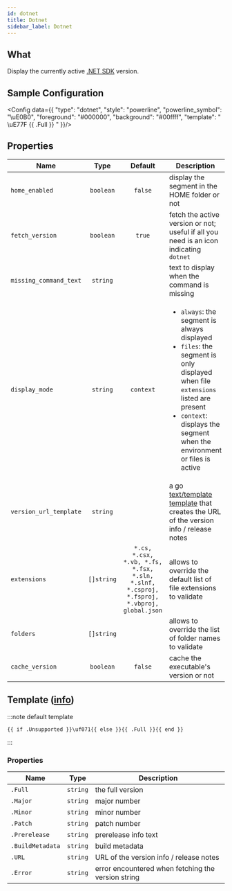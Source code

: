 ```yaml
---
id: dotnet
title: Dotnet
sidebar_label: Dotnet
---
```


## What

Display the currently active [.NET SDK][net-sdk-docs] version.

## Sample Configuration


<Config data={{
  "type": "dotnet",
  "style": "powerline",
  "powerline_symbol": "\uE0B0",
  "foreground": "#000000",
  "background": "#00ffff",
  "template": " \uE77F {{ .Full }} "
}}/>

## Properties

| Name                   | Type       | Default                                                                                    | Description                                                                                                                                                                                                                          |
| ---------------------- | :--------: | :----------------------------------------------------------------------------------------: | ------------------------------------------------------------------------------------------------------------------------------------------------------------------------------------------------------------------------------------ |
| `home_enabled`         | `boolean`  | `false`                                                                                    | display the segment in the HOME folder or not                                                                                                                                                                                        |
| `fetch_version`        | `boolean`  | `true`                                                                                     | fetch the active version or not; useful if all you need is an icon indicating `dotnet`                                                                                                                                               |
| `missing_command_text` | `string`   |                                                                                            | text to display when the command is missing                                                                                                                                                                                          |
| `display_mode`         | `string`   | `context`                                                                                  | <ul><li>`always`: the segment is always displayed</li><li>`files`: the segment is only displayed when file `extensions` listed are present</li><li>`context`: displays the segment when the environment or files is active</li></ul> |
| `version_url_template` | `string`   |                                                                                            | a go [text/template][go-text-template] [template][templates] that creates the URL of the version info / release notes                                                                                                                |
| `extensions`           | `[]string` | `*.cs, *.csx, *.vb, *.fs, *.fsx, *.sln, *.slnf, *.csproj, *.fsproj, *.vbproj, global.json` | allows to override the default list of file extensions to validate                                                                                                                                                                   |
| `folders`              | `[]string` |                                                                                            | allows to override the list of folder names to validate                                                                                                                                                                              |
| `cache_version`        | `boolean`  | `false`                                                                                    | cache the executable's version or not                                                                                                                                                                                                |

## Template ([info][templates])

:::note default template

```template
{{ if .Unsupported }}\uf071{{ else }}{{ .Full }}{{ end }}
```

:::

### Properties

| Name             | Type     | Description                                        |
| ---------------- | -------- | -------------------------------------------------- |
| `.Full`          | `string` | the full version                                   |
| `.Major`         | `string` | major number                                       |
| `.Minor`         | `string` | minor number                                       |
| `.Patch`         | `string` | patch number                                       |
| `.Prerelease`    | `string` | prerelease info text                               |
| `.BuildMetadata` | `string` | build metadata                                     |
| `.URL`           | `string` | URL of the version info / release notes            |
| `.Error`         | `string` | error encountered when fetching the version string |

[go-text-template]: https://golang.org/pkg/text/template/
[templates]: /docs/configuration/templates
[net-sdk-docs]: https://docs.microsoft.com/en-us/dotnet/core/tools
